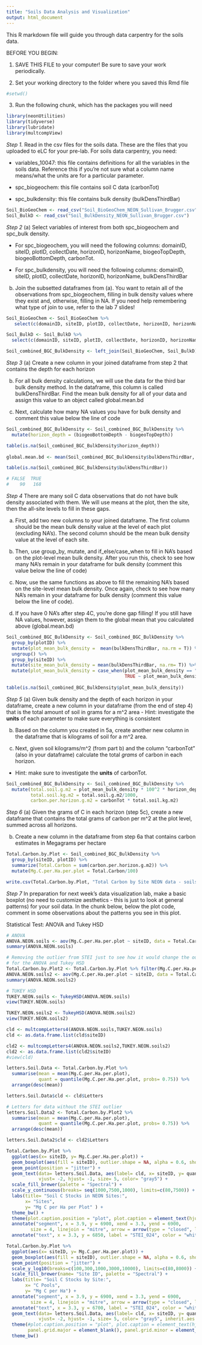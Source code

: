 ```yaml
---
title: "Soils Data Analysis and Visualization"
output: html_document
---
```


This R markdown file will guide you through data carpentry for the soils data. 

BEFORE YOU BEGIN:

1. SAVE THIS FILE to your computer! Be sure to save your work periodically.

2. Set your working directory to the folder where you saved this Rmd file
```r
#setwd()
```

3. Run the following chunk, which has the packages you will need
```r

library(neonUtilities)
library(tidyverse)
library(lubridate)
library(multcompView)

```


*Step 1.* Read in the csv files for the soils data. These are the files that you uploaded to eLC for your pre-lab. For soils data carpentry, you need:

- variables_10047: this file contains definitions for all the variables in the soils data. Reference this if you're not sure what a column name means/what the units are for a particular parameter.

- spc_biogeochem: this file contains soil C data (carbonTot)

- spc_bulkdensity: this file contains bulk density (bulkDensThirdBar)
```r
Soil_BioGeoChem <- read_csv("Soil_BioGeoChem_NEON_Sullivan_Brugger.csv")
Soil_BulkD <- read_csv("Soil_BulkDensity_NEON_Sullivan_Brugger.csv")

```


*Step 2* 
(a) Select variables of interest from both spc_biogeochem and spc_bulk density. 

- For spc_biogeochem, you will need the following columns: domainID, siteID, plotID, collectDate, horizonID, horizonName, biogeoTopDepth, biogeoBottomDepth, carbonTot. 

- For spc_bulkdensity, you will need the following columns: domainID, siteID, plotID, collectDate, horizonID, horizonName, bulkDensThirdBar

(b) Join the subsetted dataframes from (a). You want to retain all of the observations from spc_biogeochem, filling in bulk density values where they exist and, otherwise, filling in NA. If you need help remembering what type of join to use, refer to the lab 7 slides!
```r
Soil_BioGeoChem <- Soil_BioGeoChem %>%
   select(c(domainID, siteID, plotID, collectDate, horizonID, horizonName, biogeoTopDepth, biogeoBottomDepth, carbonTot))

Soil_BulkD <- Soil_BulkD %>%
  select(c(domainID, siteID, plotID, collectDate, horizonID, horizonName, bulkDensThirdBar))

Soil_combined_BGC_BulkDensity <- left_join(Soil_BioGeoChem, Soil_BulkD)

```

*Step 3* 
(a) Create a new column in your joined dataframe from step 2 that contains the depth for each horizon

(b) For all bulk density calculations, we will use the data for the third bar bulk density method. In the dataframe, this column is called bulkDensThirdBar. Find the mean bulk density for all of your data and assign this value to an object called global.mean.bd

(c) Next, calculate how many NA values you have for bulk density and comment this value below the line of code
```r
Soil_combined_BGC_BulkDensity <- Soil_combined_BGC_BulkDensity %>% 
  mutate(horizon_depth = (biogeoBottomDepth - biogeoTopDepth))

table(is.na(Soil_combined_BGC_BulkDensity$horizon_depth))
         
global.mean.bd <- mean(Soil_combined_BGC_BulkDensity$bulkDensThirdBar, na.rm= T)

table(is.na(Soil_combined_BGC_BulkDensity$bulkDensThirdBar))

# FALSE  TRUE 
#    90   168 
```


*Step 4* There are many soil C data observations that do not have bulk density associated with them. We will use means at the plot, then the site, then the all-site levels to fill in these gaps.

(a) First, add two new columns to your joined dataframe. The first column should be the mean bulk density value at the level of each plot (excluding NA's). The second column should be the mean bulk density value at the level of each site.

(b) Then, use group_by, mutate, and if_else/case_when to fill in NA's based on the plot-level mean bulk density. After you run this, check to see how many NA's remain in your dataframe for bulk density (comment this value below the line of code)

(c) Now, use the same functions as above to fill the remaining NA's based on the site-level mean bulk density. Once again, check to see how many NA's remain in your dataframe for bulk density (comment this value below the line of code).

(d) If you have 0 NA's after step 4C, you're done gap filling! If you still have NA values, however, assign them to the global mean that you calculated above (global.mean.bd)
```r
Soil_combined_BGC_BulkDensity <- Soil_combined_BGC_BulkDensity %>%
  group_by(plotID) %>%
  mutate(plot_mean_bulk_density =  mean(bulkDensThirdBar, na.rm = T)) %>%
  ungroup() %>%
  group_by(siteID) %>%
  mutate(site_mean_bulk_density = mean(bulkDensThirdBar, na.rm= T)) %>%
  mutate(plot_mean_bulk_density = case_when(plot_mean_bulk_density == "NaN" ~ site_mean_bulk_density,
                                            TRUE ~ plot_mean_bulk_density))
 
table(is.na(Soil_combined_BGC_BulkDensity$plot_mean_bulk_density))

```


*Step 5*
(a) Given bulk density and the depth of each horizon in your dataframe, create a new column in your dataframe (from the end of step 4) that is the total amount of soil in grams for a m^2 area
- Hint: investigate the **units** of each parameter to make sure everything is consistent

(b) Based on the column you created in 5a, create another new column in the dataframe that is kilograms of soil for a m^2 area.

(c) Next, given soil kilograms/m^2 (from part b) and the column "carbonTot" (also in your dataframe) calculate the total *grams* of carbon in each horizon.
- Hint: make sure to investigate the **units** of carbonTot.
```r
Soil_combined_BGC_BulkDensity <- Soil_combined_BGC_BulkDensity %>%
  mutate(total.soil.g.m2 = plot_mean_bulk_density * 100^2 * horizon_depth,
         total.soil.kg.m2 = total.soil.g.m2/1000,
         carbon.per.horizon.g.m2 = carbonTot * total.soil.kg.m2)

```


*Step 6* 
(a) Given the grams of C in each horizon (step 5c), create a new dataframe that contains the total grams of carbon per m^2 at the plot level, summed across all horizons.

(b) Create a new column in the dataframe from step 6a that contains carbon estimates in Megagrams per hectare
```r
Total.Carbon.by.Plot <- Soil_combined_BGC_BulkDensity %>%
  group_by(siteID, plotID) %>%
  summarize(Total.Carbon = sum(carbon.per.horizon.g.m2)) %>%
  mutate(Mg.C.per.Ha.per.plot = Total.Carbon/100)

```

```r
write.csv(Total.Carbon.by.Plot, "Total Carbon by Site NEON data - soils.csv")

```


*Step 7* In preparation for next week's data visualization lab, make a basic boxplot (no need to customize aesthetics - this is just to look at general patterns) for your soil data. In the chunk below, below the plot code, comment in some observations about the patterns you see in this plot.

Statistical Test:
ANOVA and Tukey HSD
```r
# ANOVA
ANOVA.NEON.soils <- aov(Mg.C.per.Ha.per.plot ~ siteID, data = Total.Carbon.by.Plot)
summary(ANOVA.NEON.soils)

# Removing the outlier from STEI just to see how it would change the outcome 
# for the ANOVA and Tukey HSD 
Total.Carbon.by.Plot2 <- Total.Carbon.by.Plot %>% filter(Mg.C.per.Ha.per.plot < 3000)
ANOVA.NEON.soils2 <- aov(Mg.C.per.Ha.per.plot ~ siteID, data = Total.Carbon.by.Plot2)
summary(ANOVA.NEON.soils2)

# TUKEY HSD
TUKEY.NEON.soils <- TukeyHSD(ANOVA.NEON.soils)
view(TUKEY.NEON.soils)

TUKEY.NEON.soils2 <- TukeyHSD(ANOVA.NEON.soils2)
view(TUKEY.NEON.soils2)

cld <- multcompLetters4(ANOVA.NEON.soils,TUKEY.NEON.soils)
cld <- as.data.frame.list(cld$siteID)

cld2 <- multcompLetters4(ANOVA.NEON.soils2,TUKEY.NEON.soils2)
cld2 <- as.data.frame.list(cld2$siteID)
#view(cld)
```
   

```r
letters.Soil.Data <- Total.Carbon.by.Plot %>%
  summarise(mean = mean(Mg.C.per.Ha.per.plot),
            quant = quantile(Mg.C.per.Ha.per.plot, probs= 0.75)) %>%
  arrange(desc(mean))

letters.Soil.Data$cld <- cld$Letters

# Letters for data without the STEI outlier
letters.Soil.Data2 <- Total.Carbon.by.Plot2 %>%
  summarise(mean = mean(Mg.C.per.Ha.per.plot),
            quant = quantile(Mg.C.per.Ha.per.plot, probs= 0.75)) %>%
  arrange(desc(mean))

letters.Soil.Data2$cld <- cld2$Letters
```

```r
Total.Carbon.by.Plot %>%
  ggplot(aes(x= siteID, y= Mg.C.per.Ha.per.plot)) +
  geom_boxplot(aes(fill = siteID), outlier.shape = NA, alpha = 0.6, show.legend = F) +
  geom_point(position = "jitter") + 
  geom_text(data= letters.Soil.Data, aes(label= cld, x= siteID, y= quant),
            vjust= -2, hjust= -1, size= 5, color= "gray5") +
  scale_fill_brewer(palette = "Spectral") +
  scale_y_continuous(breaks= seq(1000,7500,1000), limits=c(80,7500)) +
  labs(title= "Soil C Stocks in NEON Sites:",
       x= "Sites",
       y= "Mg C per Ha per Plot" ) +
  theme_bw() +
  theme(plot.caption.position = "plot", plot.caption = element_text(hjust = 0)) +
  annotate("segment", x = 3.9, y = 6900, xend = 3.3, yend = 6900, 
         size = 4, linejoin = "mitre", arrow = arrow(type = "closed", length = unit(0.01, "npc"))) +
  annotate("text", x = 3.3, y = 6850, label = "STEI_024", color = "white", hjust= -0.3, vjust= 0.1, size = 3)
```

```r
Total.Carbon.by.Plot %>%
  ggplot(aes(x= siteID, y= Mg.C.per.Ha.per.plot)) +
  geom_boxplot(aes(fill = siteID), outlier.shape = NA, alpha = 0.6, show.legend = F) +
  geom_point(position = "jitter") +
  scale_y_log10(breaks=c(100,300,1000,3000,10000), limits=c(80,8000)) + 
  scale_fill_brewer(name= "Site ID", palette = "Spectral") +
  labs(title= "Soil C Stocks by Site:",
       x= "C Pools",
       y= "Mg C per Ha") +
  annotate("segment", x = 3.9, y = 6900, xend = 3.3, yend = 6900, 
         size = 4, linejoin = "mitre", arrow = arrow(type = "closed", length = unit(0.01, "npc"))) +
  annotate("text", x = 3.3, y = 6700, label = "STEI_024", color = "white", hjust= -0.3, vjust= 0.1, size = 3)  +
  geom_text(data= letters.Soil.Data, aes(label= cld, x= siteID, y= quant),
            vjust= -2, hjust= -1, size= 5, color= "gray5", inherit.aes = F) +
  theme(#plot.caption.position = "plot", plot.caption = element_text(hjust = 0),
        panel.grid.major = element_blank(), panel.grid.minor = element_blank()) +
  theme_bw() 
```
